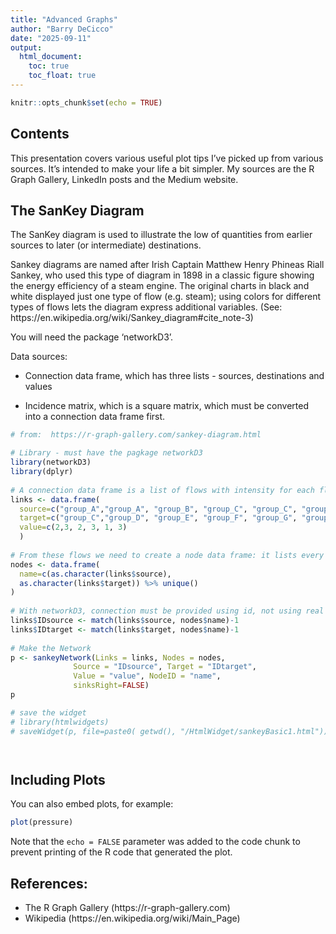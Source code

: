 ```yaml
---
title: "Advanced Graphs"
author: "Barry DeCicco"
date: "2025-09-11"
output:
  html_document:
    toc: true
    toc_float: true
---
```


```r
knitr::opts_chunk$set(echo = TRUE)
```

## Contents


This presentation covers various useful plot tips I've picked up from various sources.   It's intended to make your life a bit simpler. My sources are the R Graph Gallery, LinkedIn posts and the Medium website.

## The SanKey Diagram

The SanKey diagram is used to illustrate the low of quantities from earlier sources to later (or intermediate) destinations.

Sankey diagrams are named after Irish Captain Matthew Henry Phineas Riall Sankey, who used this type of diagram in 1898 in a classic figure showing the energy efficiency of a steam engine. The original charts in black and white displayed just one type of flow (e.g. steam); using colors for different types of flows lets the diagram express additional variables. (See: https://en.wikipedia.org/wiki/Sankey_diagram#cite_note-3)

You will need the package 'networkD3'.

Data sources:

- Connection data frame, which has three lists - sources, destinations and values

- Incidence matrix, which is a square matrix, which must be converted into a connection data frame first.

```r

# from:  https://r-graph-gallery.com/sankey-diagram.html

# Library - must have the pagkage networkD3
library(networkD3)
library(dplyr)
 
# A connection data frame is a list of flows with intensity for each flow
links <- data.frame(
  source=c("group_A","group_A", "group_B", "group_C", "group_C", "group_E"), 
  target=c("group_C","group_D", "group_E", "group_F", "group_G", "group_H"), 
  value=c(2,3, 2, 3, 1, 3)
  )
 
# From these flows we need to create a node data frame: it lists every entities involved in the flow
nodes <- data.frame(
  name=c(as.character(links$source), 
  as.character(links$target)) %>% unique()
)
 
# With networkD3, connection must be provided using id, not using real name like in the links dataframe.. So we need to reformat it.
links$IDsource <- match(links$source, nodes$name)-1 
links$IDtarget <- match(links$target, nodes$name)-1
 
# Make the Network
p <- sankeyNetwork(Links = links, Nodes = nodes,
              Source = "IDsource", Target = "IDtarget",
              Value = "value", NodeID = "name", 
              sinksRight=FALSE)
p

# save the widget
# library(htmlwidgets)
# saveWidget(p, file=paste0( getwd(), "/HtmlWidget/sankeyBasic1.html"))




```

## Including Plots

You can also embed plots, for example:

```r
plot(pressure)
```

Note that the `echo = FALSE` parameter was added to the code chunk to prevent printing of the R code that generated the plot.

## References:

- The R Graph Gallery (https://r-graph-gallery.com)
- Wikipedia (https://en.wikipedia.org/wiki/Main_Page)
